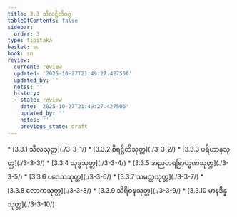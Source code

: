 ```yaml
---
title: 3.3 သီလဋ္ဌိတိဝဂ္ဂ
tableOfContents: false
sidebar:
  order: 3
type: tipitaka
basket: su
book: sn
review:
  current: review
  updated: '2025-10-27T21:49:27.427506'
  updated_by: ''
  notes: ''
  history:
  - state: review
    date: '2025-10-27T21:49:27.427506'
    updated_by: ''
    notes: ''
    previous_state: draft
---
```



<ReviewStatus review={frontmatter.review} showDetails={true} />

<HypothesisAnnotation frontmatter={frontmatter} />

<DynamicBreadcrumb />



<TableOfContents book="sn" section="3.3">
* [3.3.1 သီလသုတ္တ](./3-3-1/)
* [3.3.2 စိရဋ္ဌိတိသုတ္တ](./3-3-2/)
* [3.3.3 ပရိဟာနသုတ္တ](./3-3-3/)
* [3.3.4 သုဒ္ဓသုတ္တ](./3-3-4/)
* [3.3.5 အညတရဗြာဟ္မဏသုတ္တ](./3-3-5/)
* [3.3.6 ပဒေသသုတ္တ](./3-3-6/)
* [3.3.7 သမတ္တသုတ္တ](./3-3-7/)
* [3.3.8 လောကသုတ္တ](./3-3-8/)
* [3.3.9 သိရိဝဍ္ဎသုတ္တ](./3-3-9/)
* [3.3.10 မာနဒိန္နသုတ္တ](./3-3-10/)
</TableOfContents>